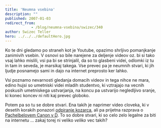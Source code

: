 ```yaml
---
title: 'Neumna vsebina'
description: ""
published: 2007-01-03
redirect_from: 
            - /blog/neumna-vsebina/swizec/340
author: Swizec Teller
hero: ../../../defaultHero.jpg
---
```

Ko te dni gledamo po straneh kot je Youtube, opazimo shrljivo pomanjkanje zanimivih vsebin. V osnovi so bile narejene za deljenje videov oz. bi si tako vsaj lahko mislili, vsi pa bi se strinjalil, da so to glasbeni videi, odlomki iz tu in tam in seveda, je marsikaj takega. Vse prevec pa je neumnih stvari, ki jih ljudje posnamejo sami in dajo na internet preprosto ker lahko.

Vsi poznamo nevarnosti gledanja domacih videov in tega nihce ne mara, edino hujsi so umetniski videi mladih studentvo, ki vztrajajo na vecnih poskusih umetniskega ustvarjanja, na koncu pa ustvarijo negledljivo sranje, ki konec koncev ni niti kaj prevec globoko.

Potem pa so tu se dobre stvari. Ena takih je naprimer video cloveka, ki v desetih korakih ponazori [odpiranje kozarca](http://www.youtube.com/watch?v=EDHIyHtv0E8), ali pa prijetna razprava o [Pachelbelovem Canon v D](http://youtube.com/watch?v=JdxkVQy7QLM). To so dobre stvari, ki so celo zelo legalne za biti na internetu ... zakaj torej ni veliko _veliko_ vec takih?